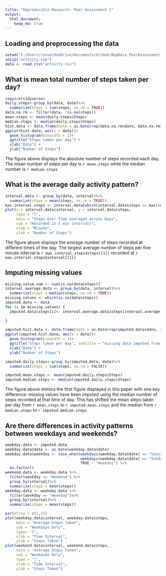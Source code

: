 ```yaml
---
title: "Reproducible Research: Peer Assessment 1"
output: 
  html_document:
    keep_md: true
---
```



## Loading and preprocessing the data
```r
setwd("C:/Users/rossd/OneDrive/Documents/GitHub/RepData_PeerAssessment1")
unzip("activity.zip")
data <- read.csv("activity.csv")
```



## What is mean total number of steps taken per day?
```r
require(tidyverse)
daily.steps<-group_by(data, date)%>%
  summarize(Steps = sum(steps, na.rm = TRUE))
data.na.rm <- filter(data, !is.na(steps))
mean.steps <- mean(daily.steps$Steps)
median.steps <- median(daily.steps$Steps)
hist.data <- data.frame(date = as.Date(rep(data.na.rm$date, data.na.rm$steps)))  
ggplot(hist.data, aes(x = date))+
  geom_histogram(binwidth = 1)+
  ggtitle("Steps taken per day") +
  xlab("Date") +
  ylab("Number of Steps")
```
The figure above displays the absolute number of steps recorded each day. The mean number of steps per day is `r mean.steps` while the median number is `r median.steps`


## What is the average daily activity pattern?
```r
interval.data <- group_by(data, interval)%>%
  summarize(steps = mean(steps, na.rm = TRUE))
max.interval.steps <- interval.data[which(interval.data$steps == max(interval.data$steps)),]
plot(x = interval.data$interval, y = interval.data$steps,
     type = "l",
     main = "Steps Over Time averaged across Days",
     sub = "Recorded in 5 min intervals",
     xlab = "Minute",
     ylab = "Number of Steps")
```
The figure above displays the average number of steps recorded at different times of the day. The largest average number of steps per five minute interval is `r max.interval.steps$steps[[1]]` recorded at `r max.interval.steps$interval[[1]]`


## Imputing missing values
```r
missing.value.sum <- sum(is.na(data$steps))
interval.average.data <- group_by(data, interval)%>%
  summarize(steps = median(steps, na.rm = TRUE))
missing.values <- which(is.na(data$steps))
imputed.data <- data
for (i in missing.values) {
  imputed.data$steps[i]<- interval.average.data$steps[interval.average.data$interval==imputed.data$interval[i]]
  
}

imputed.hist.data <- data.frame(date = as.Date(rep(imputed.data$date, imputed.data$steps)))  
ggplot(imputed.hist.data, aes(x = date))+
  geom_histogram(binwidth = 1)+
  ggtitle("Steps taken per day", subtitle = "missing data imputed from median at that time interval") +
  xlab("Date") +
  ylab("Number of Steps")

imputed.daily.steps<-group_by(imputed.data, date)%>%
  summarize(Steps = sum(steps, na.rm = FALSE))

imputed.mean.steps <- mean(imputed.daily.steps$Steps)
imputed.median.steps <- median(imputed.daily.steps$Steps)

```
The figure above mimics the first figure displayed in this paper with one key difference: missing values have been imputed using the median number of steps recorded at that time of day. This has shifted the mean steps taken per day from `r mean.steps` to `r imputed.mean.steps` and the median from `r median.steps` to `r imputed.median.steps`


## Are there differences in activity patterns between weekdays and weekends?

```r
weekday.data <- imputed.data
weekday.data$date <- as.Date(weekday.data$date)
weekday.data$weekday <- case_when(weekdays(weekday.data$date) == "Saturday" ~ "Weekend",
                                  weekdays(weekday.data$date) == "Sunday" ~ "Weekend",
                                  TRUE ~ "Weekday") %>%
  as.factor()
weekend.data <- weekday.data %>%
  filter(weekday == "Weekend") %>%
  group_by(interval)%>%
  summarize(steps = mean(steps))
weekday.data <- weekday.data %>%
  filter(weekday == "Weekday")%>%
  group_by(interval)%>%
  summarize(steps = mean(steps))

par(mfrow = c(2,1))
plot(weekday.data$interval, weekday.data$steps,
     main = "Average Steps Taken",
     sub = "Weekdays Only",
     type= "l",
     xlab = "Time Interval",
     ylab = "Steps Taken")
plot(weekend.data$interval, weekend.data$steps,
     main = "Average Steps Taken",
     sub = "Weekends Only",
     type = "l",
     xlab = "Time Interval",
     ylab = "Steps Taken")
```

